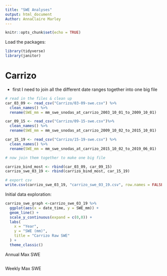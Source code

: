 ```yaml
---
title: "SWE Analyses"
output: html_document
Author: AnnaClaire Marley
---
```


```r
knitr::opts_chunk$set(echo = TRUE)
```

Load the packages:

```r
library(tidyverse)
library(janitor)

```


# Carrizo

- first I need to join all the different date ranges together into one big file

```r
# read in the files & clean up
car_03_09 <- read_csv("Carrizo/03-09-swe.csv") %>% 
  clean_names() %>% 
  rename(SWE_mm = mm_swe_snodas_at_carrizo_2003_10_01_to_2009_10_01)

car_09_15 <- read_csv("Carrizo/09-15-swe.csv")%>% 
  clean_names() %>% 
  rename(SWE_mm = mm_swe_snodas_at_carrizo_2009_10_02_to_2015_10_01)

car_15_19 <- read_csv("Carrizo/15-19-swe.csv") %>% 
  clean_names() %>% 
  rename(SWE_mm = mm_swe_snodas_at_carrizo_2015_10_02_to_2019_06_01)

# now join them together to make one big file

carrizo_bind_most <- rbind(car_03_09, car_09_15)
carrizo_swe_03_19 <- rbind(carrizo_bind_most, car_15_19)

# export csv
write.csv(carrizo_swe_03_19, "carrizo_swe_03_19.csv", row.names = FALSE)

```

Initial data exploration:
```r

carrizo_swe_graph <-carrizo_swe_03_19 %>% 
  ggplot(aes(x = date_time, y = SWE_mm)) +
  geom_line() +
  scale_y_continuous(expand = c(0,0)) +
  labs(
    x = "Year",
    y = "SWE (mm)",
    title = "Carrizo Raw SWE"
  ) +
  theme_classic() 


```

Annual Max SWE

```r

```


Weekly Max SWE

